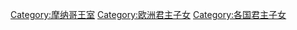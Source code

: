 [[Category:摩纳哥王室|Category:摩纳哥王室]]
[[Category:欧洲君主子女|Category:欧洲君主子女]]
[[Category:各国君主子女|Category:各国君主子女]]